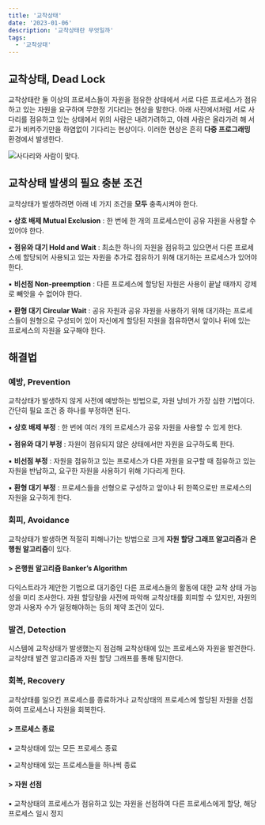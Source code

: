 ```yaml
---
title: '교착상태'
date: '2023-01-06'
description: '교착상태란 무엇일까'
tags:
  - '교착상태'
---
```


## 교착상태, Dead Lock

교착상태란 둘 이상의 프로세스들이 자원을 점유한 상태에서 서로 다른 프로세스가 점유하고 있는 자원을 요구하며 무한정 기다리는 현상을 말한다. 아래 사진에서처럼 서로 사다리를 점유하고 있는 상태에서 위의 사람은 내려가려하고, 아래 사람은 올라가려 해 서로가 비켜주기만을 하염없이 기다리는 현상이다. 이러한 현상은 흔히 **다중 프로그래밍** 환경에서 발생한다.

![사다리와 사람이 맞다.](/posts/computer-science/database/dl.png)

## 교착상태 발생의 필요 충분 조건

교착상태가 발생하려면 아래 네 가지 조건을 **모두** 충족시켜야 한다.

▪️ **상호 배제 Mutual Exclusion** : 한 번에 한 개의 프로세스만이 공유 자원을 사용할 수 있어야 한다.

▪️ **점유와 대기 Hold and Wait** : 최소한 하나의 자원을 점유하고 있으면서 다른 프로세스에 할당되어 사용되고 있는 자원을 추가로 점유하기 위해 대기하는 프로세스가 있어야 한다.

▪️ **비선점 Non-preemption** : 다른 프로세스에 할당된 자원은 사용이 끝날 때까지 강제로 빼앗을 수 없어야 한다.

▪️ **환형 대기 Circular Wait** : 공유 자원과 공유 자원을 사용하기 위해 대기하는 프로세스들이 원형으로 구성되어 있어 자신에게 할당된 자원을 점유하면서 앞이나 뒤에 있는 프로세스의 자원을 요구해야 한다.

## 해결법

### 예방, Prevention

교착상태가 발생하지 않게 사전에 예방하는 방법으로, 자원 낭비가 가장 심한 기법이다. 간단히 필요 조건 중 하나를 부정하면 된다. 

▪️ **상호 배제 부정** : 한 번에 여러 개의 프로세스가 공유 자원을 사용할 수 있게 한다.

▪️ **점유와 대기 부정** : 자원이 점유되지 않은 상태에서만 자원을 요구하도록 한다.

▪️ **비선점 부정** : 자원을 점유하고 있는 프로세스가 다른 자원을 요구할 때 점유하고 있는 자원을 반납하고, 요구한 자원을 사용하기 위해 기다리게 한다.

▪️ **환형 대기 부정** : 프로세스들을 선형으로 구성하고 앞이나 뒤 한쪽으로만 프로세스의 자원을 요구하게 한다.

### 회피, Avoidance

교착상태가 발생하면 적절히 피해나가는 방법으로 크게 **자원 할당 그래프 알고리즘**과 **은행원 알고리즘**이 있다. 

#### > 은행원 알고리즘 Banker’s Algorithm

다익스트라가 제안한 기법으로 대기중인 다른 프로세스들의 활동에 대한 교착 상태 가능성을 미리 조사한다. 자원 할당량을 사전에 파악해 교착상태를 회피할 수 있지만, 자원의 양과 사용자 수가 일정해야하는 등의 제약 조건이 있다. 

### 발견, Detection

시스템에 교착상태가 발생했는지 점검해 교착상태에 있는 프로세스와 자원을 발견한다. 교착상태 발견 알고리즘과 자원 할당 그래프를 통해 탐지한다.

### 회복, Recovery

교착상태를 일으킨 프로세스를 종료하거나 교착상태의 프로세스에 할당된 자원을 선점하여 프로세스나 자원을 회복한다. 

#### > 프로세스 종료

▪️ 교착상태에 있는 모든 프로세스 종료

▪️ 교착상태에 있는 프로세스들을 하나씩 종료

#### > 자원 선점

▪️ 교착상태의 프로세스가 점유하고 있는 자원을 선점하여 다른 프로세스에게 할당, 해당 프로세스 일시 정지
